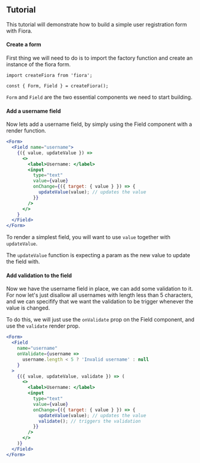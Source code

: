 ## Tutorial

This tutorial will demonstrate how to build a simple user registration form with Fiora.

#### Create a form

First thing we will need to do is to import the factory function and create an instance of the fiora form.

```js-static
import createFiora from 'fiora';

const { Form, Field } = createFiora();
```

`Form` and `Field` are the two essential components we need to start building.

#### Add a username field

Now lets add a username field, by simply using the Field component with a render function.

```jsx
<Form>
  <Field name="username">
    {({ value, updateValue }) =>
      <>
        <label>Username: </label>
        <input
          type="text"
          value={value}
          onChange={({ target: { value } }) => {
            updateValue(value); // updates the value
          }}
        />
      </>
    }
  </Field>
</Form>
```

To render a simplest field, you will want to use `value` together with `updateValue`.

The `updateValue` function is expecting a param as the new value to update the field with.

#### Add validation to the field

Now we have the username field in place, we can add some validation to it. For now let's just disallow all usernames with length less than 5 characters, and we can specifify that we want the validation to be trigger whenever the value is changed.

To do this, we will just use the `onValidate` prop on the Field component, and use the `validate` render prop.

```jsx
<Form>
  <Field
    name="username"
    onValidate={username =>
      username.length < 5 ? 'Invalid username' : null
    }
  >
    {({ value, updateValue, validate }) => (
      <>
        <label>Username: </label>
        <input
          type="text"
          value={value}
          onChange={({ target: { value } }) => {
            updateValue(value); // updates the value
            validate(); // triggers the validation
          }}
        />
      </>
    )}
  </Field>
</Form>
```

